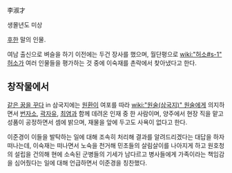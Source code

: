 李淑才

생몰년도 미상

[[후한]] 말의 인물.

여남 출신으로 벼슬을 하기 이전에는 두건 장사를 했으며, 월단평으로 [[wiki:"허소#s-1" 허소]]가 여러 인물들을 평가하는 것 중에 이숙재를 촌락에서 찾아냈다고 한다.

== 창작물에서 ==
[[같은 꿈을 꾸다]] in 삼국지에는 [[원환]]이 여포를 따라 [[wiki:"원술(삼국지)" 원술]]에게 의지하면서 [[번자소]], [[곽자유]], [[최염]]과 함께 데려온 인재 중 한 사람이며, 양주에서 현장 직을 맡고 성품이 공정하면서 셈에 밝으며, 재물을 앞에 두고도 사욕이 없다고 한다.

이준경이 이들을 발탁하는 일에 대해 조속히 처리해 결과를 알려드리겠다는 대답을 하자 떠나는데, 이숙재는 떠나면서 노숙을 천거해 민초들의 살림살이를 나아지게 하고 원호청의 설립을 건의해 현에 소속된 군병들의 기세가 남다르고 병사들에게 가족이라는 책임감을 심어줬다는 일에 대해 언급하면서 이준경을 칭찬했다.
